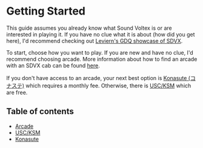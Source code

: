 # Getting Started

This guide assumes you already know what Sound Voltex is or are interested in playing it. If you have no clue what it is about (how did you get here), I'd recommend checking out [Leviern's GDQ showcase of SDVX](https://www.youtube.com/watch?v=NePZzIFKW_s).

To start, choose how you want to play. If you are new and have no clue, I'd recommend choosing arcade. More information about how to find an arcade with an SDVX cab can be found [here](/gettingstarted/arcade).

If you don't have access to an arcade, your next best option is [Konasute (コナステ)](/konasute) which requires a monthly fee. Otherwise, there is [USC/KSM]() which are free.

## Table of contents

- [Arcade](/gettingstarted/arcade)
- [USC/KSM](/gettingstarted/USCKSM)
- [Konasute](/gettingstarted/konasute)
